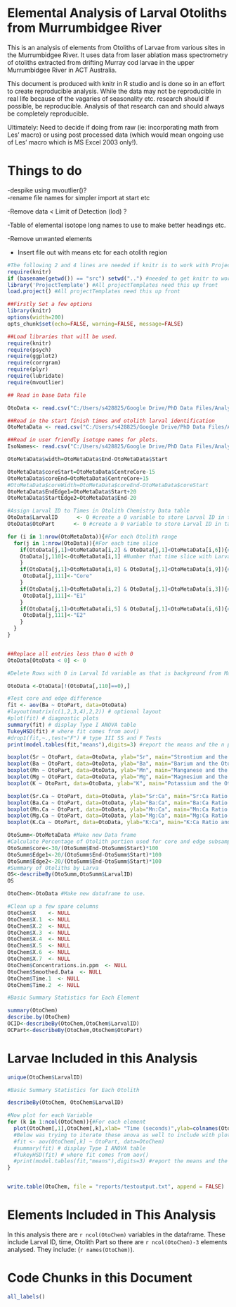 Elemental Analysis of Larval Otoliths from  Murrumbidgee River
==============================================================
This is an analysis of elements from Otoliths of Larvae from various sites in the Murrumbidgee River. It uses data from laser ablation mass spectrometry of otoliths extracted from drifting Murray cod larvae in the upper Murrumbidgee River in ACT Australia.

This document is produced with knitr in R studio and is done so in an effort to create reproducible analysis. While the data may not be reproducible in real life because of the vagaries of seasonality etc. research should if possible, be reproducible. Analysis of that research can and should always be completely reproducible.

Ultimately: Need to decide if doing from raw (ie: incorporating math from Les' macro) or using post processed data (which would mean ongoing use of Les' macro which is MS Excel 2003 only!). 

Things to do
============
-despike using mvoutlier()?  
-rename file names for simpler import at start etc

-Remove data < Limit of Detection (lod)  ?

-Table of elemental isotope long names to use to make better headings etc. 

-Remove unwanted elements

- Insert file out with means etc for each otolith region
```r
#The following 2 and 4 lines are needed if knitr is to work with ProjectTemplate.
require(knitr)
if (basename(getwd()) == "src") setwd("..") #needed to get knitr to work with project template
library('ProjectTemplate') #All projectTemplates need this up front
load.project() #All projectTemplates need this up front
``` 

```r
##Firstly Set a few options
library(knitr)
options(width=200)
opts_chunk$set(echo=FALSE, warning=FALSE, message=FALSE)

##Load libraries that will be used.
require(knitr)
require(psych)
require(ggplot2)
require(corrgram)
require(plyr)
require(lubridate)
require(mvoutlier)

## Read in base Data file

OtoData <- read.csv("C:/Users/s428825/Google Drive/PhD Data Files/Analyses/OtolithChem/Slide A Run 1 raw o.csv")

##Read in the start finish times and otolith larval identification
OtoMetaData <- read.csv("C:/Users/s428825/Google Drive/PhD Data Files/Analyses/OtolithChem/OtoMetaData.csv")

##Read in user friendly isotope names for plots.
IsoNames<- read.csv("C:/Users/s428825/Google Drive/PhD Data Files/Analyses/OtolithChem/IsotopeList.csv")
```

```r
OtoMetaData$width=OtoMetaData$End-OtoMetaData$Start

OtoMetaData$coreStart=OtoMetaData$CentreCore-15
OtoMetaData$coreEnd=OtoMetaData$CentreCore+15
#OtoMetaData$coreWidth=OtoMetaData$coreEnd-OtoMetaData$coreStart
OtoMetaData$EndEdge1=OtoMetaData$Start+20
OtoMetaData$StartEdge2=OtoMetaData$End-20
```


```r

#Assign Larval ID to Times in Otolith Chemistry Data table
OtoData$LarvalID      <- 0 #create a 0 variable to store Larval ID in table
OtoData$OtoPart      <- 0 #create a 0 variable to store Larval ID in table 

for (i in 1:nrow(OtoMetaData)){#For each Otolith range
  for(j in 1:nrow(OtoData)){#For each time slice
    if(OtoData[j,1]>OtoMetaData[i,2] & OtoData[j,1]<OtoMetaData[i,6]){#Lookup which Larval ID based on the time slice 
    OtoData[j,110]<-OtoMetaData[i,1] #Number that time slice with LarvaID
    }
    if(OtoData[j,1]>OtoMetaData[i,8] & OtoData[j,1]<OtoMetaData[i,9]){#Name that time slice with Core (Core)
     OtoData[j,111]<-"Core"  
    }
    if(OtoData[j,1]>OtoMetaData[i,2] & OtoData[j,1]<OtoMetaData[i,3]){#Name that time slice with Edge1 (E1)
     OtoData[j,111]<-"E1"
    }
    if(OtoData[j,1]>OtoMetaData[i,5] & OtoData[j,1]<OtoMetaData[i,6]){#Name that time slice with Edge2 (E2)
     OtoData[j,111]<-"E2"
    }
  }
}


##Replace all entries less than 0 with 0
OtoData[OtoData < 0] <- 0

#Delete Rows with 0 in Larval Id variable as that is background from Mass spec or at least outside each otolith start and end times.

OtoData <-OtoData[!(OtoData[,110]==0),]

#Test core and edge difference
fit <- aov(Ba ~ OtoPart, data=OtoData)
#layout(matrix(c(1,2,3,4),2,2)) # optional layout 
#plot(fit) # diagnostic plots
summary(fit) # display Type I ANOVA table
TukeyHSD(fit) # where fit comes from aov()
#drop1(fit,~.,test="F") # type III SS and F Tests
print(model.tables(fit,"means"),digits=3) #report the means and the n per group

boxplot(Sr ~ OtoPart, data=OtoData, ylab="Sr", main="Strontium and the Otolith Region")
boxplot(Ba ~ OtoPart, data=OtoData, ylab="Ba", main="Barium and the Otolith Region")
boxplot(Mn ~ OtoPart, data=OtoData, ylab="Mn", main="Manganese and the Otolith Region")
boxplot(Mg ~ OtoPart, data=OtoData, ylab="Mg", main="Magnesium and the Otolith Region")
boxplot(K ~ OtoPart, data=OtoData, ylab="K", main="Potassium and the Otolith Region")

boxplot(Sr.Ca ~ OtoPart, data=OtoData, ylab="Sr:Ca", main="Sr:Ca Ratio and the Otolith Region")
boxplot(Ba.Ca ~ OtoPart, data=OtoData, ylab="Ba:Ca", main="Ba:Ca Ratio and the Otolith Region")
boxplot(Mn.Ca ~ OtoPart, data=OtoData, ylab="Mn:Ca", main="Mn:Ca Ratio and the Otolith Region")
boxplot(Mg.Ca ~ OtoPart, data=OtoData, ylab="Mg:Ca", main="Mg:Ca Ratio and the Otolith Region")
boxplot(K.Ca ~ OtoPart, data=OtoData, ylab="K:Ca", main="K:Ca Ratio and the Otolith Region")
```

```r
OtoSumm<-OtoMetaData #Make new Data frame
#Calculate Percentage of Otolith portion used for core and edge subsampling.
OtoSumm$core<-30/(OtoSumm$End-OtoSumm$Start)*100
OtoSumm$Edge1<-20/(OtoSumm$End-OtoSumm$Start)*100
OtoSumm$Edge2<-20/(OtoSumm$End-OtoSumm$Start)*100
#Summary of Otoliths by Larva
OS<-describeBy(OtoSumm,OtoSumm$LarvalID)
OS
```

```r
OtoChem<-OtoData #Make new dataframe to use.

#Clean up a few spare columns
OtoChem$X    <- NULL
OtoChem$X.1  <- NULL
OtoChem$X.2  <- NULL
OtoChem$X.3  <- NULL
OtoChem$X.4  <- NULL
OtoChem$X.5  <- NULL
OtoChem$X.6  <- NULL
OtoChem$X.7  <- NULL
OtoChem$Concentrations.in.ppm  <- NULL
OtoChem$Smoothed.Data  <- NULL
OtoChem$Time.1  <- NULL
OtoChem$Time.2  <- NULL

#Basic Summary Statistics for Each Element

summary(OtoChem)
describe.by(OtoChem)
OCID<-describeBy(OtoChem,OtoChem$LarvalID)
OCPart<-describeBy(OtoChem,OtoChem$OtoPart)
```


Larvae Included in this Analysis
================================
```r

unique(OtoChem$LarvalID)

#Basic Summary Statistics for Each Otolith

describeBy(OtoChem, OtoChem$LarvalID)

#Now plot for each Variable
for (k in 1:ncol(OtoChem)){#For each element 
  plot(OtoChem[,1],OtoChem[,k],xlab= "Time (seconds)",ylab=colnames(OtoChem)[k])
  #Below was trying to iterate these anova as well to include with plots but no luck so far
  #fit <- aov(OtoChem[,k] ~ OtoPart, data=OtoChem)
  #summary(fit) # display Type I ANOVA table
  #TukeyHSD(fit) # where fit comes from aov()
  #print(model.tables(fit,"means"),digits=3) #report the means and the n per group
}
```



```r

  
```

```r
write.table(OtoChem, file = "reports/testoutput.txt", append = FALSE)

```
 

Elements Included in This Analysis
==================================

In this analysis there are `r ncol(OtoChem)` variables in the dataframe. These include Larval ID, time, Otolith Part so there are `r ncol(OtoChem)-3` elements analysed. They include: (`r names(OtoChem)`).


Code Chunks in this Document
============================

```r
all_labels()
```

